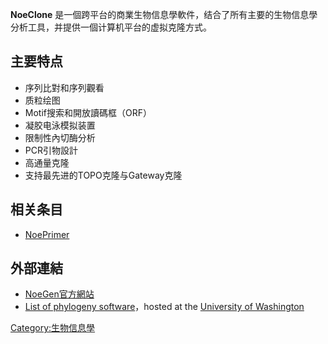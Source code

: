 {{rewrite|time=2015-12-14T02:39:16+00:00}}
{{Infobox Software
| name = NoeClone
| logo = 
| screenshot = 
| caption = 
| developer = NoeGen Inc.
| latest release version = 2.01
| latest release date = 2009
| latest preview version = 
| latest preview date = 
| operating system = [[Windows|Windows]]、[[Linux|Linux]]、[[Mac_OS_X|Mac OS X]]、[[Solaris|Solaris]]
| platform = 
| genre = [[生物信息學|生物信息學]]
| license = 商业
| website = http://www.noegen.com
}}
'''NoeClone''' 是一個跨平台的商業生物信息學軟件，结合了所有主要的生物信息學分析工具，并提供一個计算机平台的虚拟克隆方式。

==主要特点==
*序列比對和序列觀看
*质粒绘图
*Motif搜索和開放讀碼框（ORF）
*凝胶电泳模拟装置
*限制性內切酶分析
*PCR引物設計
*高通量克隆
*支持最先进的TOPO克隆与Gateway克隆

== 相关条目 ==
*[[NoePrimer|NoePrimer]]

== 外部連結 ==
*[http://www.noegen.com/ NoeGen官方網站]{{Wayback|url=http://www.noegen.com/ |date=20100403100049 }}
*[http://evolution.genetics.washington.edu/phylip/software.html List of phylogeny software]{{Wayback|url=http://evolution.genetics.washington.edu/phylip/software.html |date=20060105033456 }}，hosted at the [[華盛頓大學|University of Washington]]

[[Category:生物信息學|Category:生物信息學]]
{{bioinformatics-stub}}
